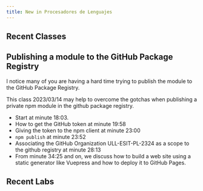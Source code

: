 ```yaml
---
title: New in Procesadores de Lenguajes
---
```


## Recent Classes

<Redirect to="/clases/march/2024-03-13-leccion" title="2024-03-13-leccion" />

<Redirect to="/clases/march/2024-03-12-leccion" title="2024-03-12-leccion" />

## Publishing a module to the GitHub Package Registry



I notice many of you are having a hard time trying to publish the module to the GitHub Package Registry. 

This class 2023/03/14 may help to overcome the gotchas when publishing a private npm module in the github package registry.

- Start at minute 18:03. 
- How to get the GitHub token at minute 19:58
- Giving the token to the npm client at minute 23:00
- `npm publish` at minute 23:52
- Associating the GitHub Organization ULL-ESIT-PL-2324 as a scope to the github registry at minute 28:13
- From minute 34:25 and on, we discuss how to build a web site using a static generator like Vuepress and how to deploy it to GitHub Pages.

<Videos ids={vrNPNx_C_64}></Videos>

## Recent Labs

<Redirect to="/labs/while" title="Lab while" />

<Redirect to="/labs/egg-parser" title="Lab egg-parser" />

